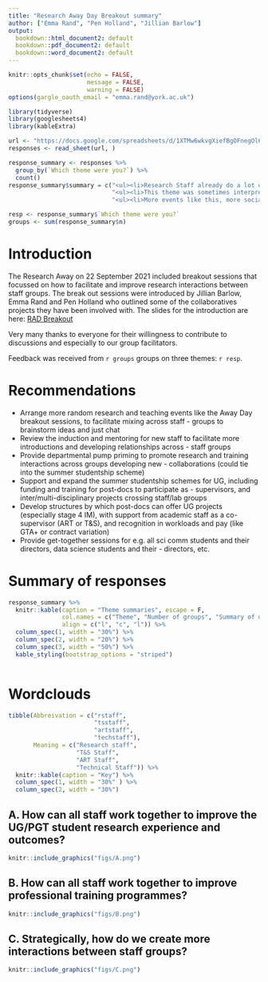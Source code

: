```yaml
---
title: "Research Away Day Breakout summary"
author: ["Emma Rand", "Pen Holland", "Jillian Barlow"]
output:
  bookdown::html_document2: default
  bookdown::pdf_document2: default
  bookdown::word_document2: default
---
```


```r
knitr::opts_chunk$set(echo = FALSE,
                      message = FALSE,
                      warning = FALSE)
options(gargle_oauth_email = "emma.rand@york.ac.uk")
```

```r
library(tidyverse)
library(googlesheets4)
library(kableExtra)
```

```r
url <- "https://docs.google.com/spreadsheets/d/1XTMw6wkvgXiefBgOFnegOl6XBLUNFZBSbx1qqo9hwu8/edit?resourcekey#gid=95266269"
responses <- read_sheet(url, )
```

```r
response_summary <- responses %>% 
  group_by(`Which theme were you?`) %>%
  count()  
response_summary$summary = c("<ul><li>Research Staff already do a lot of supervison on behalf of their PIs. Make this 'official' to recognise post-doc contribution, provide training in supervision and info about ug degree programmes and esp projects, send student feedback to research staff supervisors.</li><li> More advice of use of teaching facilities for projects.</li><li> Possible bulk training in lab techniques for project students.</li><li> Requires PI support.</li><li> Requests for training in R/bioinformatics for post-docs to faciliate project supervison in these areas.</li><li> Requests for systems/event to link up T&S and Reaseach staff -  database?</li><li> More events like this.</li><li> Recognise different models of co-supervision.</li><li> Praise for new studentship scheme - expand, help with identifying funding sources for post-docs wishing to offer summer placments.</li><li> Document ug contributions research.</li></ul>",
                             "<ul><li>This theme was sometimes interpreted as 'what training do our post-docs want'.</li><li> Bioinformatics, programming, practical demos of advanced techniques, bespoke training.</li><li> Other suggestions were to increase the events like this where staff mix and an increase in phd student-led and post-doc-led events.</li><li>Have a system to help people find each other/key skills.</li><li> Post-docs could/would like be invloved in training delivery but need PI support and recognition.</li></ul>",
                             "<ul><li>More events like this, more socials and research events that 'force' people to mix.</li><li> Buddy system? Shadowing in both both directions? </li><li>Meet ups of all sci comms ug project staff and students.</li><li> Put post events in departmental calender, rebadge as socials with posters?</li><li> More structured events for technical staff.</li><li> Pump priming to promote interaction (1-2k for across-staff projects).</li><li> Expand summer studentship programme with 1 or 2 projects dedicated to staff group collaborations.</li><li> One suggestion that T&S staff should run ART staff projects</li></ul>")
```

```r
resp <- response_summary$`Which theme were you?`
groups <- sum(response_summary$n)
```


# Introduction

The Research Away on 22 September 2021 included breakout sessions that focussed on how to facilitate and improve research interactions between staff groups.  The break out sessions were introduced by Jillian Barlow, Emma Rand and Pen Holland who outlined some of the collaboratives projects they have been involved with. The slides for the introduction are here: [RAD Breakout](RAD Breakout.pdf)

Very many thanks to everyone for their willingness to contribute to discussions and especially to our group facilitators.

Feedback was received from `r groups` groups on three themes: `r resp`.


# Recommendations

-  Arrange more random research and teaching events like the Away Day breakout sessions, to facilitate mixing across staff -  groups to brainstorm ideas and just chat
-  Review the induction and mentoring for new staff to facilitate more introductions and developing relationships across -  staff groups
-  Provide departmental pump priming to promote research and training interactions across groups developing new -  collaborations (could tie into the summer studentship scheme)
-  Support and expand the summer studentship schemes for UG, including funding and training for post-docs to participate as -  supervisors, and inter/multi-disciplinary projects crossing staff/lab groups
-  Develop structures by which post-docs can offer UG projects (especially stage 4 IM), with support from academic staff as a co-supervisor (ART or T&S), and recognition in workloads and pay (like GTA+ or contract variation)
-  Provide get-together sessions for e.g. all sci comm students and their directors, data science students and their -  directors, etc.


# Summary of responses



```r
response_summary %>% 
  knitr::kable(caption = "Theme summaries", escape = F,
               col.names = c("Theme", "Number of groups", "Summary of discussion"),
               align = c("l", "c", "l")) %>% 
  column_spec(1, width = "30%") %>% 
  column_spec(2, width = "20%") %>% 
  column_spec(3, width = "50%") %>% 
  kable_styling(bootstrap_options = "striped")
                        
```

# Wordclouds

```r
tibble(Abbreivation = c("rstaff",
                        "tsstaff",
                        "artstaff",
                        "techstaff"),
       Meaning = c("Research staff",
                   "T&S Staff",
                   "ART Staff",
                   "Technical Staff")) %>% 
  knitr::kable(caption = "Key") %>% 
  column_spec(1, width = "30%" ) %>% 
  column_spec(2, width = "30%")
```

## A. How can all staff work together to improve the UG/PGT student research experience and outcomes? {.unnumbered}

```r
knitr::include_graphics("figs/A.png")
```

## B. How can all staff work together to improve professional training programmes? {.unnumbered}

```r
knitr::include_graphics("figs/B.png")
```

## C. Strategically, how do we create more interactions between staff groups? {.unnumbered}

```r
knitr::include_graphics("figs/C.png")
```
